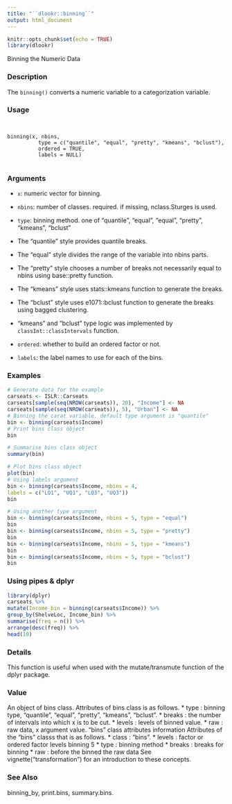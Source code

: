 ---
title: "``dlookr::binning``"
output: html_document
---

```{r setup, include=FALSE}
knitr::opts_chunk$set(echo = TRUE)
library(dlookr)
```

Binning the Numeric Data

### Description 

The ``binning()`` converts a numeric variable to a categorization variable.

### Usage 
<pre><code>

binning(x, nbins, 
          type = c("quantile", "equal", "pretty", "kmeans", "bclust"), 
          ordered = TRUE, 
          labels = NULL)

</code></pre>
### Arguments
 
* ``x``: numeric vector for binning.
* ``nbins``: number of classes. required. if missing, nclass.Sturges is used.
* ``type``: binning method. one of "quantile", "equal", "equal", "pretty", "kmeans", "bclust"
 - The "quantile" style provides quantile breaks. 
 - The "equal" style divides the range of the variable into nbins parts. 
 - The "pretty" style chooses a number of breaks not necessarily equal to nbins using base::pretty function. 
 - The "kmeans" style uses stats::kmeans function to generate the breaks.
 - The "bclust" style uses e1071::bclust function to generate the breaks using bagged clustering. 
 - "kmeans" and "bclust" type logic was implemented by ``classInt::classIntervals`` function.

* ``ordered``: whether to build an ordered factor or not.
* ``labels``: the label names to use for each of the bins.



### Examples

```{r}

# Generate data for the example
carseats <- ISLR::Carseats
carseats[sample(seq(NROW(carseats)), 20), "Income"] <- NA
carseats[sample(seq(NROW(carseats)), 5), "Urban"] <- NA
# Binning the carat variable. default type argument is "quantile"
bin <- binning(carseats$Income)
# Print bins class object
bin
```

```{r}
# Summarise bins class object
summary(bin)
```

```{r}
# Plot bins class object
plot(bin)
# Using labels argument
bin <- binning(carseats$Income, nbins = 4,
labels = c("LQ1", "UQ1", "LQ3", "UQ3"))
bin
```

```{r}
# Using another type argument
bin <- binning(carseats$Income, nbins = 5, type = "equal")
bin
bin <- binning(carseats$Income, nbins = 5, type = "pretty")
bin
bin <- binning(carseats$Income, nbins = 5, type = "kmeans")
bin
bin <- binning(carseats$Income, nbins = 5, type = "bclust")
bin
```

### Using pipes & dplyr

```{r}
library(dplyr)
carseats %>%
mutate(Income_bin = binning(carseats$Income)) %>%
group_by(ShelveLoc, Income_bin) %>%
summarise(freq = n()) %>%
arrange(desc(freq)) %>%
head(10)
```

### Details 

This function is useful when used with the mutate/transmute function of the dplyr package.

### Value 

An object of bins class. Attributes of bins class is as follows.
*  type : binning type, "quantile", "equal", "pretty", "kmeans", "bclust".
*  breaks : the number of intervals into which x is to be cut.
*  levels : levels of binned value.
*  raw : raw data, x argument value.
"bins" class attributes information
Attributes of the "bins" classs that is as follows.
*  class : "bins".
*  levels : factor or ordered factor levels
binning 5
*  type : binning method
*  breaks : breaks for binning
*  raw : before the binned the raw data
See vignette("transformation") for an introduction to these concepts.

### See Also
 
binning_by, print.bins, summary.bins.